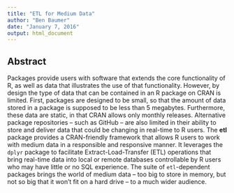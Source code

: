 ```yaml
---
title: "ETL for Medium Data"
author: "Ben Baumer"
date: "January 7, 2016"
output: html_document
---
```


## Abstract

Packages provide users with software that extends the core functionality of R, as well as data that illustrates the use of that functionality. However, by design the type of data that can be contained in an R package on CRAN is limited. First, packages are designed to be small, so that the amount of data stored in a package is supposed to be less than 5 megabytes. Furthermore, these data are static, in that CRAN allows only monthly releases. Alternative package repositories -- such as GitHub -- are also limited in their ability to store and deliver data that could be changing in real-time to R users. The **etl** package provides a CRAN-friendly framework that allows R users to work with medium data in a responsible and responsive manner. It leverages the `dplyr` package to facilitate Extract-Load-Transfer (ETL) operations that bring real-time data into local or remote databases controllable by R users who may have little or no SQL experience. The suite of `etl`-dependent packages brings the world of medium data -- too big to store in memory, but not so big that it won't fit on a hard drive -- to a much wider audience. 